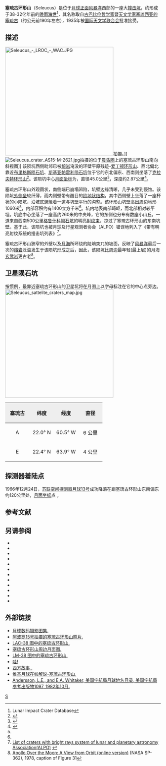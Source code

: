 {{lunar crater data|
 image=Seleucus-LRO-loSun.jpg|
 caption=[[月球勘测轨道飞行器|月球勘测轨道飞行器]]拍摄的图像|
 latitude=21.09|
 N_or_S=N|
 longitude=66.66|
 E_or_W=W|
 diameter=45.0公里|
 depth=2.87公里|
 colong=67|
 eponym=[[塞琉西亚的塞琉古|塞琉西亚的塞琉古]]}}
'''塞琉古环形山'''（Seleucus）是位于[[月球正面|月球正面]][[风暴洋|风暴洋]]西部的一座大[[撞击坑|撞击坑]]，约形成于38-32亿年前的[[晚雨海世|晚雨海世]]<ref name=LICD>Lunar Impact Crater Database</ref>，其名称取自[[古巴比伦|古巴比伦]][[哲学家|哲学家]]暨[[天文学家|天文学家]][[塞琉西亚的塞琉古|塞琉西亚的塞琉古]]（约公元前190年左右），1935年被[[国际天文学联合会|国际天文学联合会]]批准接受。

==描述== 
[[Image:Seleucus_-_LROC_-_WAC.JPG|350px]]拍摄。]]
[[Image:Seleucus_crater_AS15-M-2621.jpg|thumb]]拍摄的位于[[晨昏圈|晨昏圈]]上的塞琉古环形山南向斜视图]] 
该陨坑西侧毗邻已被[[熔岩|熔岩]]淹没的环壁平原残迹-[[爱丁顿环形山|爱丁顿环形山]]、西北偏北靠近[[布里格斯陨石坑|布里格斯陨石坑]]、[[斯基亚帕雷利陨石坑|斯基亚帕雷利陨石坑]]位于它的东北偏东、西南则坐落了[[克拉夫特环形山|克拉夫特环形山]]<ref>{{Cite web |url=http://planetarynames.wr.usgs.gov/images/Lunar/lac_38_lo.pdf |title=Crater Seleucus on the map LAC-38. |accessdate=2016-12-04 |archive-date=2013-02-20 |archive-url=https://web.archive.org/web/20130220151631/http://planetarynames.wr.usgs.gov/images/Lunar/lac_38_lo.pdf |dead-url=no }}</ref>。该陨坑中心[[月面坐标|月面坐标]]为{{Coord|21.09|N|66.66|W|globe:Moon|nogoogle=1|noosm=1|display=title,inline}}，直径45.0公里<ref name="IAU">{{Cite web |url=http://planetarynames.wr.usgs.gov/Feature/5418 |title=Directory of the International Astronomical Union |access-date=2016-12-04 |archive-date=2019-12-06 |archive-url=https://web.archive.org/web/20191206175445/https://planetarynames.wr.usgs.gov/Feature/5418 |dead-url=no }}</ref>，深度约2.87公里<ref>{{Cite web |url=http://fisherka.csolutionshosting.net/astronote/plan/craterdepth/html/CraterDepthFeatureNameWestfall.html |title=John E. Westfall's Atlas of the Lunar Terminator, Cambridge Univ. Press (2000) |accessdate=2016-12-04 |archive-date=2014-12-18 |archive-url=https://archive.today/20141218234310/http://fisherka.csolutionshosting.net/astronote/plan/craterdepth/html/CraterDepthFeatureNameWestfall.html |dead-url=yes }}</ref>。

塞琉古环形山外观圆状，南侧端已崩塌凹陷，坑壁边缘清晰，几乎未受到侵蚀。该陨坑[[wikt:rampart|外侧垒]]较纤薄，而内侧壁带有醒目的[[wiktionary:terrace|阶地状结构]]，其中西侧壁上坐落了一座杯状的小陨坑，沿坡底蜿蜒着一道与坑壁平行的沟壑。该环形山坑壁高出周边地形1060米<ref name="LICD"/>，内部容积约有1400立方千米<ref name="LICD"/>。坑内地表南部崎岖，而北部相对较平坦。坑底中心坐落了一座高约260米的中央峰，它的东侧也分布有数座小山丘。一道来自西南500公里[[格鲁什科陨石坑|格鲁什科陨石坑]]的明亮[[射纹系统|射纹束]]，掠过了塞琉古环形山的东南坑壁。基于此，该陨坑也被月球及行星观测者协会（ALPO）错误地列入了《带有明亮射纹系统的撞击坑列表》<ref>[http://www.zone-vx.com/alpo-rays-table.pdf List of craters with bright rays system of lunar and planetary astronomy Association(ALPO)] {{webarchive|url=https://web.archive.org/web/20160304213831/http://www.zone-vx.com/alpo-rays-table.pdf |date=2016-03-04 }}</ref>。

塞琉古环形山狭窄的外壁以及[[月海|月海]]所环绕的陡峭突兀的坡面，反映了[[风暴洋|风暴洋]]最后一次的[[熔岩|熔岩]]泛滥发生于该陨坑形成之后，因此，该陨坑比周边最年轻(最上层)的月海[[玄武岩|玄武岩]]更古老<ref>[http://history.nasa.gov/SP-362/contents.htm Apollo Over the Moon: A View from Orbit (online version)] {{Wayback|url=http://history.nasa.gov/SP-362/contents.htm |date=20201127012259 }} (NASA SP-362), 1978, caption of Figure 31</ref>。

==卫星陨石坑==
按惯例，最靠近塞琉古环形山的卫星坑将在月图上以字母标注在它的中心点旁边。
[[File:Seleucus_sattelite_craters_map.jpg|350px]]

{| class="wikitable"
!width="25%" style="background:#eeeeee;" |塞琉古 
!width="25%" style="background:#eeeeee;" |纬度
!width="25%" style="background:#eeeeee;" |经度
!width="25%" style="background:#eeeeee;" |直径
|-
|align="center"|A
|align="center"|22.0° N
|align="center"|60.5° W
|align="center"|6 公里
|-
|align="center"|E
|align="center"|22.4° N
|align="center"|63.9° W
|align="center"|4 公里
|}{{clear}}
==探测器着陆点==
1966年12月24日，[[苏联|苏联]][[空间探测器|空间探测器]][[月球13号|月球13号]]成功降落在距塞琉古环形山东南偏东约120公里处，[[月面坐标|月面坐标]]点 {{Coord|18.52|N|62.04|W|globe:Moon|nogoogle=1|noosm=1}}。

==参考文献==
{{reflist}}

==另请参阅==
{{refbegin}}
* {{cite book
  | last1 = Andersson
  | first1 = L. E.
  | last2 = Whitaker
  | first2 = E. A.
  | authorlink2 = Ewen Whitaker
  | date = 1982
  | title = [[NASA|NASA]] Catalogue of Lunar Nomenclature
  | publisher = NASA RP-1097
  | ref = harv
  }}
* {{cite web
  | last = Blue
  | first = Jennifer
  | date = July 25, 2007
  | title = Gazetteer of Planetary Nomenclature
  | publisher = [[United_States_Geological_Survey|USGS]]
  | url = http://planetarynames.wr.usgs.gov/
  | accessdate = 2007-08-05
  | ref = harv
  | archive-date = 2018-12-25
  | archive-url = https://web.archive.org/web/20181225170157/https://planetarynames.wr.usgs.gov/
  | dead-url = no
  }}
* {{cite book
  | last1 = Bussey
  | first1 = B.
  | authorlink1 = Ben Bussey
  | last2 = Spudis
  | first2 = P.
  | authorlink2 = Paul Spudis
  | date = 2004
  | title = The Clementine Atlas of the Moon
  | publisher = Cambridge University Press
  | location = New York
  | isbn = 978-0-521-81528-4
  | ref = harv
  }}
* {{cite book
  | last1 = Cocks
  | first1 = Elijah E.
  | last2 = Cocks
  | first2 = Josiah C.
  | date = 1995
  | title = Who's Who on the Moon: A Biographical Dictionary of Lunar Nomenclature
  | url = https://archive.org/details/isbn_9780936389271
  | publisher = Tudor Publishers
  | isbn = 978-0-936389-27-1
  | ref = harv
  }}
* {{cite web
  | last = McDowell
  | first = Jonathan
  | date = July 15, 2007
  | url = http://host.planet4589.org/astro/lunar/
  | title = Lunar Nomenclature
  | publisher = Jonathan's Space Report
  | accessdate = 2007-10-24
  | ref = harv
  | archive-date = 2018-12-25
  | archive-url = https://web.archive.org/web/20181225170156/http://host.planet4589.org/astro/lunar/
  | dead-url = no
  }}
* {{cite journal| last1 = Menzel| first1 = D. H.| last2 = Minnaert| first2 = M.| last3 = Levin| first3 = B.| last4 = Dollfus| first4 = A.| last5 = Bell| first5 = B.| title = Report on Lunar Nomenclature by the Working Group of Commission 17 of the IAU| doi = 10.1007/BF00171763| journal = Space Science Reviews| volume = 12| issue = 2| pages = 136–186| year = 1971| pmid = | pmc =| bibcode = 1971SSRv...12..136M| ref = harv}}
* {{cite book
  | first = Patrick
  | last = Moore
  | authorlink = Patrick Moore
  | date = 2001
  | title = On the Moon
  | url = https://archive.org/details/patrickmooreonmo00patr
  | publisher = Sterling Publishing Co
  | isbn = 978-0-304-35469-6
  | ref = harv
  }}
* {{cite book
  | first = Fred W.
  | last = Price
  | date = 1988
  | title = The Moon Observer's Handbook
  | publisher = Cambridge University Press
  | isbn = 978-0-521-33500-3
  | ref = harv
  }}
* {{cite book
  | last = Rükl
  | first = Antonín
  | authorlink = Antonín Rükl
  | date = 1990
  | title = Atlas of the Moon
  | publisher = Kalmbach Books
  | isbn = 978-0-913135-17-4
  | ref = harv
  }}
* {{cite book
  | last = Webb
  | first = Rev. T. W.
  | authorlink = Thomas William Webb
  | date = 1962
  | title = Celestial Objects for Common Telescopes
  | url = https://archive.org/details/celestialobjects00webb
  | edition = 6th revised
  | publisher = Dover
  | isbn = 978-0-486-20917-3
  | ref = harv
  }}
* {{cite book
  | first = Ewen A.
  | last = Whitaker
  | authorlink = Ewen Whitaker
  | date = 1999
  | title = Mapping and Naming the Moon
  | publisher = Cambridge University Press
  | isbn = 978-0-521-62248-6
  | ref = harv
  }}
* {{cite book
  | first = Peter T.
  | last = Wlasuk
  | date = 2000
  | title = Observing the Moon
  | publisher = Springer
  | isbn = 978-1-85233-193-1
  | ref = harv
 }}
{{refend}}

==外部链接==
*[http://www.lpi.usra.edu/resources/lunar_orbiter/bin/srch_nam.shtml?Seleucus%7C0 月球数码摄影图集.] {{Wayback|url=http://www.lpi.usra.edu/resources/lunar_orbiter/bin/srch_nam.shtml?Seleucus%7C0 |date=20201127014948 }}
*[http://www.lpi.usra.edu/resources/apollo/search/feature/?feature=Seleucus 阿波罗15号拍摄的塞琉古环形山照片.] {{Wayback|url=http://www.lpi.usra.edu/resources/apollo/search/feature/?feature=Seleucus |date=20201127015814 }} 
*[http://www.lpi.usra.edu/resources/mapcatalog/LAC/lac38/ LAC-38 图中的塞琉古环形山.] {{Wayback|url=http://www.lpi.usra.edu/resources/mapcatalog/LAC/lac38/ |date=20160527065005 }}
*[http://www.lpi.usra.edu/resources/mapcatalog/usgs/I527/ 塞琉古环形山周边月面图.] {{Wayback|url=http://www.lpi.usra.edu/resources/mapcatalog/usgs/I527/ |date=20160304065849 }}
*[http://www.lpi.usra.edu/resources/mapcatalog/LM/lm38/ LM-38 图中的塞琉古环形山.] {{Wayback|url=http://www.lpi.usra.edu/resources/mapcatalog/LM/lm38/ |date=20160304074142 }}
*[http://lpod.wikispaces.com/February+18%2C+2009 哇!] {{Wayback|url=http://lpod.wikispaces.com/February+18%2C+2009 |date=20111228091521 }}
*[http://lpod.wikispaces.com/January+13%2C+2009 西方故事 .] {{Wayback|url=http://lpod.wikispaces.com/January+13%2C+2009 |date=20111228091541 }}
*[http://the-moon.wikispaces.com/Seleucus 维基月球在线解说-塞琉古环形山.] {{Wayback|url=http://the-moon.wikispaces.com/Seleucus |date=20180530175110 }}
*[http://planet4589.org/astro/lunar/RP-1097.pdf Andersson, L.E., and E.A. Whitaker, 美国宇航局月球地名目录, 美国宇航局参考出版物1097, 1982年10月.] {{Wayback|url=http://planet4589.org/astro/lunar/RP-1097.pdf |date=20141006125838 }}

[[Category:月球环形山|S]]
{{月球環形山 (R-S)}}